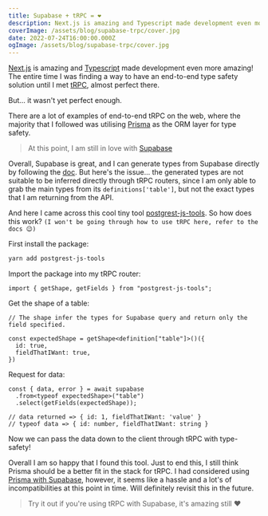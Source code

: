 ```yaml
---
title: Supabase + tRPC = ❤️
description: Next.js is amazing and Typescript made development even more amazing! The entire time i was finding a way to have end-to-end type safety solution until i met tRPC, almost perfect there.
coverImage: /assets/blog/supabase-trpc/cover.jpg
date: 2022-07-24T16:00:00.000Z
ogImage: /assets/blog/supabase-trpc/cover.jpg
---
```


[Next.js](https://nextjs.org/) is amazing and [Typescript](https://www.typescriptlang.org) made development even more amazing! The entire time I was finding a way to have an end-to-end type safety solution until I met [tRPC](https://trpc.io), almost perfect there.

But... it wasn't yet perfect enough.

There are a lot of examples of end-to-end tRPC on the web, where the majority that I followed was utilising [Prisma](https://www.prisma.io) as the ORM layer for type safety.

> At this point, I am still in love with [Supabase](https://supabase.com)

Overall, Supabase is great, and I can generate types from Supabase directly by following the [doc](https://supabase.com/docs/guides/api/generating-types). But here's the issue... the generated types are not suitable to be inferred directly through tRPC routers, since I am only able to grab the main types from its `definitions['table']`, but not the exact types that I am returning from the API.

And here I came across this cool tiny tool [postgrest-js-tools](https://www.npmjs.com/package/postgrest-js-tools). So how does this work? `(I won't be going through how to use tRPC here, refer to the docs 😉)`

First install the package:

```bash
yarn add postgrest-js-tools
```

Import the package into my tRPC router:

```tsx
import { getShape, getFields } from "postgrest-js-tools";
```

Get the shape of a table:

```tsx
// The shape infer the types for Supabase query and return only the field specified.

const expectedShape = getShape<definition["table"]>()({
  id: true,
  fieldThatIWant: true,
})
```

Request for data:

```tsx
const { data, error } = await supabase
  .from<typeof expectedShape>("table")
  .select(getFields(expectedShape));

// data returned => { id: 1, fieldThatIWant: 'value' }
// typeof data => { id: number, fieldThatIWant: string }
```

Now we can pass the data down to the client through tRPC with type-safety!

Overall I am so happy that I found this tool. Just to end this, I still think Prisma should be a better fit in the stack for tRPC. I had considered using [Prisma with Supabase](https://supabase.com/docs/guides/integrations/prisma), however, it seems like a hassle and a lot's of incompatibilities at this point in time. Will definitely revisit this in the future.

> Try it out if you're using tRPC with Supabase, it's amazing still ❤️
